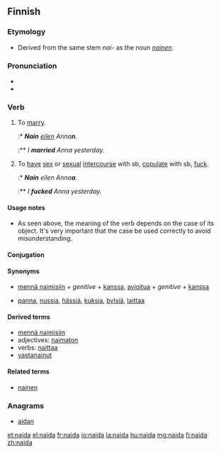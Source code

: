 ==Finnish==
{{Finnish index|n|a}}

===Etymology===
* Derived from the same stem ''nai-'' as the noun ''[[nainen]]''.

===Pronunciation===
* {{hyphenation|nai|da}}
* {{IPA|lang=fi|/ˈnɑidɑ(ʔ)/}}

===Verb===
{{fi-verb}}

# {{context|transitive|+ genitive-accusative|lang=fi}} To [[marry]].
#:* '''''Nain''' [[eilen]] Anna'''n'''.''
#:** ''I '''married''' Anna yesterday.''
# {{context|transitive|vulgar|lang=fi|+ partitive}} To [[have]] [[sex]] or [[sexual]] [[intercourse]] with sb, [[copulate]] with sb, [[fuck]].
#:* '''''Nain''' eilen Anna'''a'''.''
#:** ''I '''fucked''' Anna yesterday.''

====Usage notes====
* As seen above, the meaning of the verb depends on the case of its object. It's very important that the case be used correctly to avoid misunderstanding.

====Conjugation====
{{fi-conj-voida|nai}}

====Synonyms====
* {{sense|to marry}} [[mennä naimisiin]] ''+ genitive +'' [[kanssa]], [[avioitua]] ''+ genitive +'' [[kanssa]]
* {{sense|to copulate; vulgar}} [[panna]], [[nussia]], [[hässiä]], [[kuksia]], [[bylsiä]], [[laittaa]]

====Derived terms====
* [[mennä naimisiin]]
* adjectives: [[naimaton]]
* verbs: [[naittaa]]
* [[vastanainut]]

====Related terms====
* [[nainen]]

===Anagrams===
* [[aidan#Finnish|aidan]]

[[et:naida]]
[[el:naida]]
[[fr:naida]]
[[io:naida]]
[[la:naida]]
[[hu:naida]]
[[mg:naida]]
[[fi:naida]]
[[zh:naida]]